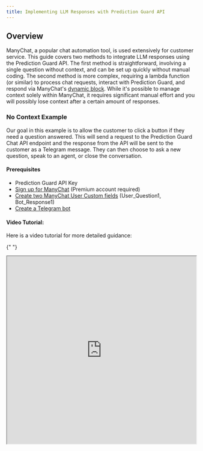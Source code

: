 ```yaml
---
title: Implementing LLM Responses with Prediction Guard API
---
```


## Overview

ManyChat, a popular chat automation tool, is used extensively for customer service. This guide covers two methods to integrate LLM responses using the Prediction Guard API. The first method is straightforward, involving a single question without context, and can be set up quickly without manual coding. The second method is more complex, requiring a lambda function (or similar) to process chat requests, interact with Prediction Guard, and respond via ManyChat's [dynamic block](https://manychat.github.io/dynamic_block_docs/channels/). While it's possible to manage context solely within ManyChat, it requires significant manual effort and you will possibly lose context after a certain amount of responses.

### No Context Example

Our goal in this example is to allow the customer to click a button if they need a question answered. This will send a request to the Prediction Guard Chat API endpoint and the response from the API will be sent to the customer as a Telegram message. They can then choose to ask a new question, speak to an agent, or close the conversation.

#### Prerequisites

- Prediction Guard API Key
- [Sign up for ManyChat](https://manychat.com/signup) (Premium account required)
- [Create two ManyChat User Custom fields](https://support.manychat.com/support/solutions/articles/36000003046-user-input-and-custom-fields) (User_Question1, Bot_Response1)
- [Create a Telegram bot](https://support.manychat.com/support/solutions/articles/36000329373-getting-started-how-to-create-a-telegram-bot-in-manychat)

#### Video Tutorial:

Here is a video tutorial for more detailed guidance:

{" "}

<iframe
  src="https://www.youtube.com/embed/_DxsmP0Lb2I"
  width="100%"
  height="500px"
  title="SWR-States"
/>

#### Steps

1. **Create a New Automation:** Begin by setting up a new automation.
2. **Trigger Automation:** Select an appropriate context to trigger the automation.
3. **Create a Telegram Menu:** Use a telegram send message block to build a menu. Include a “Question?” button to send user queries to Prediction Guard.
4. **User Input Block:** Add a block for users to input their questions.

![External Request Body](https://publicpgdocimages.s3.amazonaws.com/manychat-saveuserinput.png)

5. **Prompt and Save Response:** Prompt users to enter their question and save the response to a custom field (e.g., User_Question1).
6. **External Request Action Block:** Set up this block for making HTTP Post requests to [https://api.predictionguard.com/chat](https://api.predictionguard.com/chat) with necessary headers and body.

The body should look something like this (make sure to add the user question field to the request):

```json
{
  "model": "neural-chat-7b-v3-3",
  "messages": [
    {
      "role": "system",
      "content": "You are a helpful bot for a company called prediction guard."
    },
    {
      "role": "user",
      "content": "<YOUR USER QUESTION PLACEHOLDER>"
    }
  ]
}
```

![External Request Body](https://publicpgdocimages.s3.amazonaws.com/manychat-makeexternalrequest2.png)

7. **Clear User Field for Bot_Response1:** This should be above the External Request Action.
8. **Test the Response:** Ensure that the system works as intended.
9. **Map Response to Custom Field:** Link the API response to the Bot_Response1 custom field. (The JSON path should be something like this : $.choices[0].message.content)
10. **Create Response Message Block:** Set up a block in ManyChat to relay the response to the user (this should output the Bot_Response1 field).
11. **Provide Additional Options:** Include options for users to ask new questions (this would route back to the external request block), speak to an agent, or close the conversation.

After completing this example your flow should look like this:
![No context finished flow](https://publicpgdocimages.s3.amazonaws.com/manychat-nocontext2.png)

### Include Conversation Context Example

Our goal in this example is to allow the customer to click a button if they need a question answered. However, notably this will include the context of the previous questions. This will send a request to your personal Lambda function url that processes the ManyChat input, makes an API request to PredictionGuard, and formats the response for ManyChat. The ManyChat response will send the message to the customer and also replace/create the text in your context fields in manychat you will create. They can then choose to continue that conversation, ask a new question (which will clear the context fields), speak to an agent, or close the conversation.

#### Prerequisites

- Your Prediction Guard API Key
- [Sign-up for Manychat](https://manychat.com/signup) (must be a premium account)
- [Create three Manychat User Custom fields](https://support.manychat.com/support/solutions/articles/36000003046-user-input-and-custom-fields#:~:text=Custom%20Fields%20allow%20you%20to,to%20create%20and%20manage%20them.) (User_Text, Bot_Text, convo_placeholder)
- [Create a telegram bot](https://support.manychat.com/support/solutions/articles/36000329373-getting-started-how-to-create-a-telegram-bot-in-manychat)
- [AWS Lambda Function that can be reached by the Internet](https://docs.aws.amazon.com/lambda/)

#### Steps

1. **Create a New Automation:** Begin by setting up a new automation.
2. **Trigger Automation:** Select an appropriate context to trigger the automation.
3. **Create a Telegram Menu:** Use a telegram send message block to build a menu. Include a “Question?” button to send user queries to Prediction Guard. This should route to the next step.
4. **Use Dynamic Content:** Instead of making an External Request Action Block we are actually going to add a “Get Dynamic Content” block. Please make sure to also save the user's question to the user field convo_placeholder:

![Dynamic Body Block](https://publicpgdocimages.s3.amazonaws.com/manychat-context-dynamic.png)

5. **Send Data to Lambda Function:** Configure the block to send "Full Contact Data" to your [Lambda function URL](https://docs.aws.amazon.com/lambda/latest/dg/lambda-urls.html):

![Dynamic Body Request](https://publicpgdocimages.s3.amazonaws.com/manychat-context-dynamic_body.png)

6. **Lambda Function Goals:**

- Parse Incoming Request.
- Extract Custom Fields.
- Extract Conversation History which we will save to the User_Text, Bot_Text custom **TEXT** customer fields [you should have made](https://support.manychat.com/support/solutions/articles/36000003046-user-input-and-custom-fields). We will not be using an array type due to current limitations at the time of creating this article. However, these should be stored in an array type format so you can programmatically build the [Prediction Guard API chat request](https://docs.predictionguard.com/reference/chat).
- Append the last customer input to the user messages array (User_Text)
- Prepare Messages for API Request by formatting a request in the format required by the [Prediction Guard API](https://docs.predictionguard.com/reference/chat)
- Make API Request to Prediction Guard and Process Response
- Append the Prediction Guard chat response to the bot messages array (Bot_Text)
- Format ManyChat Response (it must be formatted as noted in this [doc](https://manychat.github.io/dynamic_block_docs/channels/), please make sure to note what platform you are using) This will respond to the user and also save over the new User_Text, Bot_Text with the new complete context.

#### JavaScript Example for Lambda Function

```javascript
const https = require("https");

exports.handler = async (event) => {
  // Parse the incoming ManyChat request
  const requestBody = JSON.parse(event.body);
  const customFields = requestBody.custom_fields;

  // Extract the latest user question and conversation history
  const lastUserInput = customFields.convo_placeholder;
  const userArrayString = customFields.User_Text || JSON.stringify([]);
  const botArrayString = customFields.Bot_Text || JSON.stringify([]);

  const userArray = JSON.parse(userArrayString);
  const botArray = JSON.parse(botArrayString);

  // Append the latest user input to the user array
  userArray.push(lastUserInput);

  // Prepare the messages array for the PredictionGuard API request
  let messages = [
    {
      role: "system",
      content:
        "You are a helpful assistant for a toy Company named Walt's Toys. Welcome the customer and only talk about toys!",
    },
    // Interleave user and bot messages
    ...userArray
      .map((content, i) => [
        { role: "user", content },
        { role: "assistant", content: botArray[i] },
      ])
      .flat()
      .filter((msg) => msg.content), // Filter out undefined content
  ];

  const apiData = JSON.stringify({ model: "neural-chat-7b-v3-3", messages });

  const options = {
    hostname: "api.predictionguard.com",
    path: "/chat/completions",
    method: "POST",
    headers: {
      "Content-Type": "application/json",
      "Authorization": "Bearer <api key>", // Replace with your actual API key
    },
  };

  // Function to make the API request
  const makeApiRequest = () => {
    return new Promise((resolve, reject) => {
      const req = https.request(options, (res) => {
        let responseString = "";

        res.on("data", (chunk) => {
          responseString += chunk;
        });

        res.on("end", () => {
          try {
            const response = JSON.parse(responseString);
            if (!response.choices || response.choices.length === 0) {
              throw new Error(
                "Invalid response: choices array is missing or empty."
              );
            }
            resolve(response);
          } catch (error) {
            reject(error);
          }
        });
      });

      req.on("error", (error) => {
        reject(error);
      });

      req.write(apiData);
      req.end();
    });
  };

  try {
    const apiResponse = await makeApiRequest();
    const replyMessage = apiResponse.choices[0].message.content;

    // Append the API response to the bot array
    botArray.push(replyMessage);

    // Format the response for ManyChat
    const manyChatResponse = {
      version: "v2",
      content: {
        type: "telegram", // Adjust as needed
        messages: [
          {
            type: "text",
            text: replyMessage,
          },
        ],
        actions: [
          {
            action: "set_field_value",
            field_name: "User_Text",
            value: JSON.stringify(userArray),
          },
          {
            action: "set_field_value",
            field_name: "Bot_Text",
            value: JSON.stringify(botArray),
          },
        ],
        quick_replies: [], // Adjust as needed
      },
    };

    return {
      statusCode: 200,
      body: JSON.stringify(manyChatResponse),
      headers: { "Content-Type": "application/json" },
    };
  } catch (error) {
    return {
      statusCode: 500,
      body: JSON.stringify({ message: error.message }),
      headers: { "Content-Type": "application/json" },
    };
  }
};
```

#### Response Format for ManyChat (Telegram)

Your response to ManyChat for Telegram should look something like [this](https://manychat.github.io/dynamic_block_docs/channels/):

```json
{
  "version": "v2",
  "content": {
    "type": "telegram",
    "messages": [
      {
        "type": "text",
        "text": "I'm still doing great, and I'm ready to help you find the perfect toy for your little one. Let me know if you need any recommendations or have any questions. We have a lot of fun toys to explore together!"
      }
    ],
    "actions": [
      {
        "action": "set_field_value",
        "field_name": "User_Text",
        "value": "[\"How is your day?\",\"How is your day?\"]"
      },
      {
        "action": "set_field_value",
        "field_name": "Bot_Text",
        "value": "[\"Hello there! I'm doing great, as I'm always excited to talk about toys. How about you? Are you looking for any specific toys or just browsing? We have a wide variety of options for you to choose from.\",\"I'm still doing great, and I'm ready to help you find the perfect toy for your little one. Let me know if you need any recommendations or have any questions. We have a lot of fun toys to explore together!\"]"
      }
    ],
    "quick_replies": []
  }
}
```

7. **Configure the rest of the flow**

   - The customer should be able to continue the conversation. This should just route back to the dynamic request without clearing the user fields.
   - The customer should also be able to ask a new question, which should clear the three user fields. This action clears the context of the conversation.
   - Finally, it is best to provide a way for a person to reach a real human agent and close the ticket if they so desire.

After completing this your flow should look like this:

![Final context flow](https://publicpgdocimages.s3.amazonaws.com/manychat-context-finishedflow.png)

If you followed this example your Telegram bot should be able to respond with the context of the entire conversation:

![Final context flow](https://publicpgdocimages.s3.amazonaws.com/manychat-context-telegrambotimage.png)

Happy chatting!
